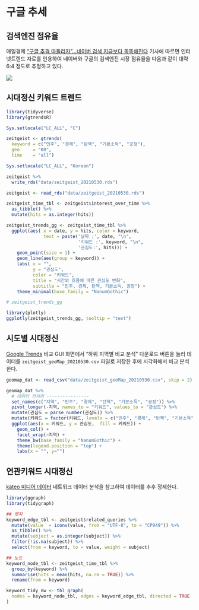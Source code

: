 # 구글 추세 {#google-trends}

## 검색엔진 점유율 {#search-engine}

매일경제 ["구글 추격 따돌리자"…네이버 검색 지금보다 똑똑해진다](https://www.mk.co.kr/news/it/view/2021/05/463524/) 기사에 따르면 인터넷트렌드 자료를 인용하여 네이버와 구글의 검색엔진 시장 점유율을 다음과 같이 대략 6:4 정도로 추정하고 있다.

![](fig/search-engine-marketshare.png)

## 시대정신 키워드 트렌드 {#keywords}

```r
library(tidyverse)
library(gtrendsR)

Sys.setlocale("LC_ALL", "C")

zeitgeist <- gtrends(
  keyword = c("민주", "경제", "탄핵", "기본소득", "공정"),
  geo     = "KR",
  time    = "all")

Sys.setlocale("LC_ALL", "Korean")

zeitgeist %>% 
  write_rds("data/zeitgeist_20210530.rds")
```

```r
zeitgeist <- read_rds("data/zeitgeist_20210530.rds")

zeitgeist_time_tbl <- zeitgeist$interest_over_time %>% 
  as_tibble() %>% 
  mutate(hits = as.integer(hits))

zeitgeist_trends_gg <- zeitgeist_time_tbl %>% 
  ggplot(aes( x = date, y = hits, color = keyword,
              text = paste('날짜 :', date, "\n",
                           '키워드 :', keyword, "\n",
                           '관심도:', hits))) +
    geom_point(size = 1) +
    geom_line(aes(group = keyword)) +
    labs( x = "",
          y = "관심도",
          color = "키워드",
          title = "시간의 흐름에 따른 관심도 변화",
          subtitle = "민주, 경제, 탄핵, 기본소득, 공정") +
    theme_minimal(base_family = "NanumGothic")

# zeitgeist_trends_gg
```

```r
library(plotly)
ggplotly(zeitgeist_trends_gg, tooltip = "text")
```


## 시도별 시대정신 {#keywords-by-region}

[Google Trends](https://trends.google.com/trends/explore?date=all&geo=KR&q=민주,경제,탄핵,기본소득,공정) 비교 GUI 화면에서 "하위 지역별 비교 분석" 다운로드 버튼을 눌러 데이터를 `zeitgeist_geoMap_20210530.csv` 파일로 저장한 후에 시각화해서 비교 분석한다.

```r

geomap_dat <- read_csv("data/zeitgeist_geoMap_20210530.csv", skip = 2)

geomap_dat %>% 
  # 데이터 전처리 ----------------
  set_names(c("지역", "민주", "경제", "탄핵", "기본소득", "공정")) %>% 
  pivot_longer(-지역, names_to = "키워드", values_to = "관심도") %>% 
  mutate(관심도 = parse_number(관심도)) %>% 
  mutate(키워드 = factor(키워드, levels = c("민주", "경제", "탄핵", "기본소득", "공정"))) %>% 
  ggplot(aes(x = 키워드, y = 관심도,  fill = 키워드)) +
    geom_col() +
    facet_wrap(~지역) +
    theme_bw(base_family = "NanumGothic") +
    theme(legend.position = "top") +
    labs(x = "", y="")
```


## 연관키워드 시대정신  {#keywords-by-keyword}

[kateo 미디어 데이터](https://statkclee.github.io/network/tidygraph-media.html#22_%EA%B2%B0%EC%A0%90%EA%B3%BC_%EC%97%B0%EA%B2%B0%EC%84%A0_%EB%8D%B0%EC%9D%B4%ED%84%B0_%EC%A0%95%EC%A0%9C) 네트워크 데이터 분석을 참고하여 데이터를 추후 정제한다. 

```r
library(ggraph)
library(tidygraph)

## 엣지
keyword_edge_tbl <- zeitgeist$related_queries %>% 
  mutate(value  = iconv(value, from = "UTF-8", to = "CP949")) %>% 
  as_tibble() %>% 
  mutate(subject = as.integer(subject)) %>% 
  filter(!is.na(subject)) %>% 
  select(from = keyword, to = value, weight = subject)

## 노드
keyword_node_tbl <- zeitgeist_time_tbl %>% 
  group_by(keyword) %>% 
  summarise(hits = mean(hits, na.rm = TRUE)) %>% 
  rename(from = keyword)

keyword_tidy_nw <- tbl_graph(
  nodes = keyword_node_tbl, edges = keyword_edge_tbl, directed = TRUE
)
 

```

